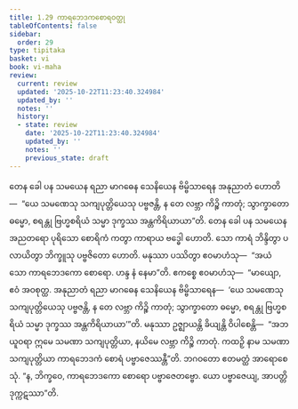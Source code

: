 ```yaml
---
title: 1.29 ကာရဘေဒကစောရဝတ္ထု
tableOfContents: false
sidebar:
  order: 29
type: tipitaka
basket: vi
book: vi-maha
review:
  current: review
  updated: '2025-10-22T11:23:40.324984'
  updated_by: ''
  notes: ''
  history:
  - state: review
    date: '2025-10-22T11:23:40.324984'
    updated_by: ''
    notes: ''
    previous_state: draft
---
```



<ReviewStatus review={frontmatter.review} showDetails={true} />

<HypothesisAnnotation frontmatter={frontmatter} />

<DynamicBreadcrumb />

<Division number="92" book="vi-maha" e="ch" v="3" p="105">

<Paragraph number="430" book="vi-maha">
တေန ခေါ ပန သမယေန ရညာ မာဂဓေန သေနိယေန ဗိမ္ဗိသာရေန အနုညာတံ ဟောတိ—  “ယေ သမဏေသု သကျပုတ္တိယေသု ပဗ္ဗဇန္တိ, န တေ လဗ္ဘာ ကိဉ္စိ ကာတုံ; သွာက္ခာတော ဓမ္မော, စရန္တု ဗြဟ္မစရိယံ သမ္မာ ဒုက္ခဿ အန္တကိရိယာယာ”တိ. တေန ခေါ ပန သမယေန အညတရော ပုရိသော စောရိကံ ကတွာ ကာရာယ ဗဒ္ဓေါ ဟောတိ. သော ကာရံ ဘိန္ဒိတွာ ပလာယိတွာ ဘိက္ခူသု ပဗ္ဗဇိတော ဟောတိ. မနုဿာ ပဿိတွာ ဧဝမာဟံသု—  “အယံ သော ကာရဘေဒကော စောရော. ဟန္ဒ နံ နေမာ”တိ. ဧကစ္စေ ဧဝမာဟံသု—  “မာယျော, ဧဝံ အဝစုတ္ထ. အနုညာတံ ရညာ မာဂဓေန သေနိယေန ဗိမ္ဗိသာရေန—  ‘ယေ သမဏေသု သကျပုတ္တိယေသု ပဗ္ဗဇန္တိ, န တေ လဗ္ဘာ ကိဉ္စိ ကာတုံ; သွာက္ခာတော ဓမ္မော, စရန္တု ဗြဟ္မစရိယံ သမ္မာ ဒုက္ခဿ အန္တကိရိယာယာ’”တိ. မနုဿာ ဥဇ္ဈာယန္တိ ခိယျန္တိ ဝိပါစေန္တိ—  “အဘယူဝရာ ဣမေ သမဏာ သကျပုတ္တိယာ, နယိမေ လဗ္ဘာ ကိဉ္စိ ကာတုံ. ကထဉှိ နာမ သမဏာ သကျပုတ္တိယာ ကာရဘေဒကံ စောရံ ပဗ္ဗာဇေဿန္တီ”တိ. ဘဂဝတော ဧတမတ္ထံ အာရောစေသုံ. “န, ဘိက္ခဝေ, ကာရဘေဒကော စောရော ပဗ္ဗာဇေတဗ္ဗော. ယော ပဗ္ဗာဇေယျ, အာပတ္တိ ဒုက္ကဋဿာ”တိ.
</Paragraph>
</Division>